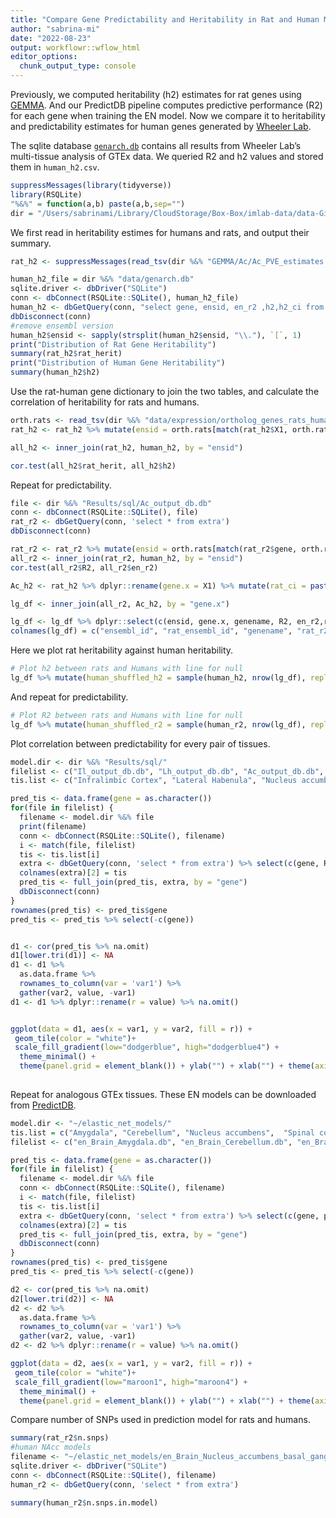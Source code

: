 ```yaml
---
title: "Compare Gene Predictability and Heritability in Rat and Human Models"
author: "sabrina-mi"
date: "2022-08-23"
output: workflowr::wflow_html
editor_options:
  chunk_output_type: console
---
```


Previously, we computed heritability (h2) estimates for rat genes using [GEMMA](https://sabrina-mi.github.io/RatXcan_Training/GEMMA_BSLMM.html). And our PredictDB pipeline computes predictive performance (R2) for each gene when training the EN model.
Now we compare it to heritability and predictability estimates for human genes generated by [Wheeler Lab](https://github.com/hakyimlab/GenArchDB). 

The sqlite database [`genarch.db`](https://github.com/hakyimlab/GenArchDB/blob/master/genarch.db) contains all results from Wheeler Lab's multi-tissue analysis of GTEx data. We queried R2 and h2 values and stored them in `human_h2.csv`.

```r
suppressMessages(library(tidyverse))
library(RSQLite)
"%&%" = function(a,b) paste(a,b,sep="")
dir = "/Users/sabrinami/Library/CloudStorage/Box-Box/imlab-data/data-Github/Rat_Genomics_Paper_Pipeline/"

```

We first read in heritability estimes for humans and rats, and output their summary.

```r
rat_h2 <- suppressMessages(read_tsv(dir %&% "GEMMA/Ac/Ac_PVE_estimates.txt", col_names = FALSE)) %>% dplyr::rename(rat_herit = X2)

human_h2_file = dir %&% "data/genarch.db"
sqlite.driver <- dbDriver("SQLite")
conn <- dbConnect(RSQLite::SQLite(), human_h2_file)
human_h2 <- dbGetQuery(conn, "select gene, ensid, en_r2 ,h2,h2_ci from results where tissue = 'DGN-WB'")
dbDisconnect(conn)
#remove ensembl version
human_h2$ensid <- sapply(strsplit(human_h2$ensid, "\\."), `[`, 1)
print("Distribution of Rat Gene Heritability")
summary(rat_h2$rat_herit)
print("Distribution of Human Gene Heritability")
summary(human_h2$h2)
```

Use the rat-human gene dictionary to join the two tables, and calculate the correlation of heritability for rats and humans.
```r
orth.rats <- read_tsv(dir %&% "data/expression/ortholog_genes_rats_humans.tsv")
rat_h2 <- rat_h2 %>% mutate(ensid = orth.rats[match(rat_h2$X1, orth.rats$rnorvegicus_homolog_ensembl_gene), 1]$ensembl_gene_id)

all_h2 <- inner_join(rat_h2, human_h2, by = "ensid")

cor.test(all_h2$rat_herit, all_h2$h2)
```


Repeat for predictability.
```r
file <- dir %&% "Results/sql/Ac_output_db.db"
conn <- dbConnect(RSQLite::SQLite(), file)
rat_r2 <- dbGetQuery(conn, 'select * from extra')
dbDisconnect(conn)

rat_r2 <- rat_r2 %>% mutate(ensid = orth.rats[match(rat_r2$gene, orth.rats$rnorvegicus_homolog_ensembl_gene), 1]$ensembl_gene_id)
all_r2 <- inner_join(rat_r2, human_h2, by = "ensid")
cor.test(all_r2$R2, all_r2$en_r2)
```

```r
Ac_h2 <- rat_h2 %>% dplyr::rename(gene.x = X1) %>% mutate(rat_ci = paste(round(rat_h2$X3, digits = 5), round(rat_h2$X4, digits = 5), sep = "-")) %>% dplyr::select(c(gene.x, rat_herit, rat_ci))

lg_df <- inner_join(all_r2, Ac_h2, by = "gene.x")

lg_df <- lg_df %>% dplyr::select(c(ensid, gene.x, genename, R2, en_r2,rat_herit,h2,  rat_ci, h2_ci))
colnames(lg_df) = c("ensembl_id", "rat_ensembl_id", "genename", "rat_r2", "human_r2", "rat_h2", "human_h2", "rat_h2_ci", "human_h2_ci")
```

Here we plot rat heritability against human heritability.

```r
# Plot h2 between rats and Humans with line for null 
lg_df %>% mutate(human_shuffled_h2 = sample(human_h2, nrow(lg_df), replace=F)) %>% ggplot(aes(rat_h2, human_h2)) + geom_smooth(col = "darkgreen") + geom_smooth(aes(rat_h2, human_shuffled_h2),col="dark gray")+theme_bw()+ xlab("Rat Heritability") + ylab("Human Heritability")

```

And repeat for predictability.
```r
# Plot R2 between rats and Humans with line for null 
lg_df %>% mutate(human_shuffled_r2 = sample(human_r2, nrow(lg_df), replace=F)) %>% ggplot(aes(rat_r2, human_r2)) + geom_smooth(col = "midnightblue") + xlab("Rat Predictability") + ylab("Human Predictability")
```

Plot correlation between predictability for every pair of tissues.
```r
model.dir <- dir %&% "Results/sql/"
filelist <- c("Il_output_db.db", "Lh_output_db.db", "Ac_output_db.db", "Vo_output_db.db", "Pl_output_db.db")
tis.list <- c("Infralimbic Cortex", "Lateral Habenula", "Nucleus accumbens", "Orbitofrontal Cortex", "Prelimibic Cortex")

pred_tis <- data.frame(gene = as.character())
for(file in filelist) {
  filename <- model.dir %&% file
  print(filename)
  conn <- dbConnect(RSQLite::SQLite(), filename)
  i <- match(file, filelist)
  tis <- tis.list[i]
  extra <- dbGetQuery(conn, 'select * from extra') %>% select(c(gene, R2)) 
  colnames(extra)[2] = tis
  pred_tis <- full_join(pred_tis, extra, by = "gene") 
  dbDisconnect(conn)
}
rownames(pred_tis) <- pred_tis$gene
pred_tis <- pred_tis %>% select(-c(gene))


d1 <- cor(pred_tis %>% na.omit)
d1[lower.tri(d1)] <- NA
d1 <- d1 %>%
  as.data.frame %>%
  rownames_to_column(var = 'var1') %>%
  gather(var2, value, -var1) 
d1 <- d1 %>% dplyr::rename(r = value) %>% na.omit() 


ggplot(data = d1, aes(x = var1, y = var2, fill = r)) +
 geom_tile(color = "white")+
 scale_fill_gradient(low="dodgerblue", high="dodgerblue4") +
  theme_minimal() +
  theme(panel.grid = element_blank()) + ylab("") + xlab("") + theme(axis.text = element_text(size = 15), axis.text.x = element_text(angle = 90, hjust = 1)) + theme(aspect.ratio=1)   
 
```


Repeat for analogous GTEx tissues. These EN models can be downloaded from [PredictDB](https://zenodo.org/record/3519321/files/elastic_net_eqtl.tar?download=1).

```r
model.dir <- "~/elastic_net_models/"
tis.list = c("Amygdala", "Cerebellum", "Nucleus accumbens",  "Spinal cord", "Substantia nigra")
filelist <- c("en_Brain_Amygdala.db", "en_Brain_Cerebellum.db", "en_Brain_Nucleus_accumbens_basal_ganglia.db", "en_Brain_Spinal_cord_cervical_c-1.db", "en_Brain_Substantia_nigra.db")
```


```r
pred_tis <- data.frame(gene = as.character())
for(file in filelist) {
  filename <- model.dir %&% file
  conn <- dbConnect(RSQLite::SQLite(), filename)
  i <- match(file, filelist)
  tis <- tis.list[i]
  extra <- dbGetQuery(conn, 'select * from extra') %>% select(c(gene, pred.perf.R2)) 
  colnames(extra)[2] = tis
  pred_tis <- full_join(pred_tis, extra, by = "gene") 
  dbDisconnect(conn)
}
rownames(pred_tis) <- pred_tis$gene
pred_tis <- pred_tis %>% select(-c(gene))

d2 <- cor(pred_tis %>% na.omit)
d2[lower.tri(d2)] <- NA
d2 <- d2 %>%
  as.data.frame %>%
  rownames_to_column(var = 'var1') %>%
  gather(var2, value, -var1) 
d2 <- d2 %>% dplyr::rename(r = value) %>% na.omit()

ggplot(data = d2, aes(x = var1, y = var2, fill = r)) +
 geom_tile(color = "white")+
 scale_fill_gradient(low="maroon1", high="maroon4") +
  theme_minimal() +
  theme(panel.grid = element_blank()) + ylab("") + xlab("") + theme(axis.text = element_text(size = 15), axis.text.x = element_text(angle = 90, hjust = 1)) + theme(aspect.ratio=1)   

```

Compare number of SNPs used in prediction model for rats and humans.

```r
summary(rat_r2$n.snps)
#human NAcc models
filename <- "~/elastic_net_models/en_Brain_Nucleus_accumbens_basal_ganglia.db"
sqlite.driver <- dbDriver("SQLite")
conn <- dbConnect(RSQLite::SQLite(), filename)
human_r2 <- dbGetQuery(conn, 'select * from extra') 

summary(human_r2$n.snps.in.model)
```
